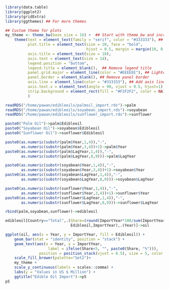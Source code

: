 ```r
library(data.table)
library(ggplot2)
library(gridExtra)
library(ggthemes) ## For more themes

## Custom theme for plots
my_theme <- theme_bw(base_size = 16) +  ## Start with theme_bw and increase base size
    theme(text = element_text(family = "serif", color = "#333333"), ## Set font family and color
          plot.title = element_text(size = 20, face = "bold",
                                    hjust = 0.5, margin = margin(10, 0, 10, 0)), ## Center and style title
          axis.title = element_text(size = 18),
          axis.text = element_text(size = 14),
          legend.position = "bottom",
          legend.title = element_blank(),  ## Remove legend title
          panel.grid.major = element_line(color = "#EEEEEE"), ## Lighter grid lines
          panel.border = element_blank(), ## Remove panel border
          axis.line = element_line(color = "#333333"), ## Add axis lines
          axis.text.x = element_text(angle = 90, vjust = 0.5, hjust=1),
          strip.background = element_rect(fill = "#F2F2F2", color = NA) ## Style facet strips (if used)
          )
```
```r
readRDS("/home/pawan/edibleoils/palmoil_import.rds")->palm
readRDS("/home/pawan/edibleoils/soyabean_import.rds")->soyabean
readRDS("/home/pawan/edibleoils/sunflower_import.rds")->sunflower

paste0("Palm Oil")->palm$Edibleoil
paste0("Soyabean Oil")->soyabean$Edibleoil
paste0("Sunflower Oil")->sunflower$Edibleoil

paste0(as.numeric(substr(palm$Year,1,4)),"-",
       as.numeric(substr(palm$Year,3,4))+1)->palm$Year
paste0(as.numeric(substr(palm$LagYear,1,4)),"-",
       as.numeric(substr(palm$LagYear,8,9)))->palm$LagYear

paste0(as.numeric(substr(soyabean$Year,1,4)),"-",
       as.numeric(substr(soyabean$Year,3,4))+1)->soyabean$Year
paste0(as.numeric(substr(soyabean$LagYear,1,4)),"-",
       as.numeric(substr(soyabean$LagYear,8,9)))->soyabean$LagYear

paste0(as.numeric(substr(sunflower$Year,1,4)),"-",
       as.numeric(substr(sunflower$Year,3,4))+1)->sunflower$Year
paste0(as.numeric(substr(sunflower$LagYear,1,4)),"-",
       as.numeric(substr(sunflower$LagYear,8,9)))->sunflower$LagYear

rbind(palm,soyabean,sunflower)->edibleoil

edibleoil[Country=="Total",.(Share=(round(ImportYear*100/sum(ImportYear))),
                             Edibleoil,ImportYear),.(Year)]->oil
```
```r
ggplot(oil, aes(x = Year, y = ImportYear, fill = Edibleoil)) +
    geom_bar(stat = "identity", position = "stack") +
    geom_text(aes(x = Year, y = ImportYear,
                   label = ifelse(Share<5, "", paste0(Share, "%"))),
               position = position_stack(vjust = 0.5), size = 5, color = "black") +
    scale_fill_brewer(palette="Set2")+
    my_theme +
    scale_y_continuous(labels = scales::comma) +
    labs(y = "Values in US $ Million") +
    ggtitle("Edible Oil Import")->p5
p5
```

